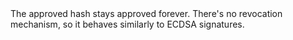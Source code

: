 
<Callout type='warning'>
  The approved hash stays approved forever. There's no revocation mechanism, so it behaves similarly to ECDSA signatures.
</Callout>
